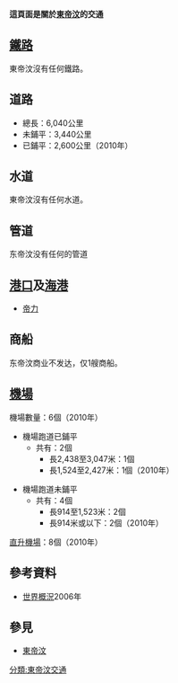 '''這頁面是關於[[東帝汶|東帝汶]]的交通'''
==[[鐵路|鐵路]]==
東帝汶沒有任何鐵路。

==道路==
*總長：6,040公里
*未鋪平：3,440公里
*已鋪平：2,600公里（2010年）

==水道==
東帝汶沒有任何水道。

==管道==
东帝汶没有任何的管道

==[[港口|港口]]及[[海港|海港]]==
*[[帝力|帝力]]
==商船==
东帝汶商业不发达，仅1艘商船。

==[[機場|機場]]==
{{main|東帝汶機場列表}}
{{main|尼古勞·洛巴托總統國際機場}}
機場數量：6個（2010年）

*機場跑道已鋪平
**共有：2個
***長2,438至3,047米：1個
***長1,524至2,427米：1個（2010年）

*機場跑道未鋪平
**共有：4個
***長914至1,523米：2個
***長914米或以下：2個（2010年）

[[直升機場|直升機場]]：8個（2010年）

==參考資料==
*[[世界概況|世界概況]]2006年
==參見==
*[[東帝汶|東帝汶]]


{{亚洲题目|交通}}

[[分類:東帝汶交通|分類:東帝汶交通]]